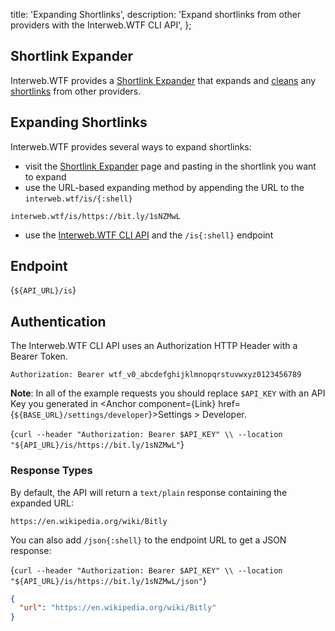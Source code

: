   title: 'Expanding Shortlinks',
  description:
    'Expand shortlinks from other providers with the Interweb.WTF CLI API',
};


## Shortlink Expander

Interweb.WTF provides a [Shortlink Expander](/docs/expand) that expands and [cleans](/docs/clean) any [shortlinks](/docs/concepts/shortlinks) from other providers.

<ApiBetaNotice />

## Expanding Shortlinks

Interweb.WTF provides several ways to expand shortlinks:

- visit the [Shortlink Expander](/is) page and pasting in the shortlink you want to expand
- use the URL-based expanding method by appending the URL to the `interweb.wtf/is/{:shell}`

```shell
interweb.wtf/is/https://bit.ly/1sNZMwL
```

- use the [Interweb.WTF CLI API](/docs/cli) and the `/is{:shell}` endpoint

## Endpoint

<CodeBlock lang="shell">{`${API_URL}/is`}</CodeBlock>

## Authentication

The Interweb.WTF CLI API uses an Authorization HTTP Header with a Bearer Token.

```http
Authorization: Bearer wtf_v0_abcdefghijklmnopqrstuvwxyz0123456789
```

**Note**: In all of the example requests you should replace `$API_KEY` with an API
Key you generated in <Anchor component={Link} href={`${BASE_URL}/settings/developer`}>Settings > Developer</Anchor>.

<CodeBlock lang="shell">{`curl --header "Authorization: Bearer $API_KEY" \\
  --location "${API_URL}/is/https://bit.ly/1sNZMwL"`}</CodeBlock>

### Response Types

By default, the API will return a `text/plain` response containing the expanded URL:

```text
https://en.wikipedia.org/wiki/Bitly
```

You can also add `/json{:shell}` to the endpoint URL to get a JSON response:

<CodeBlock lang="shell">{`curl --header "Authorization: Bearer $API_KEY" \\
  --location "${API_URL}/is/https://bit.ly/1sNZMwL/json"`}</CodeBlock>

```json
{
  "url": "https://en.wikipedia.org/wiki/Bitly"
}
```
